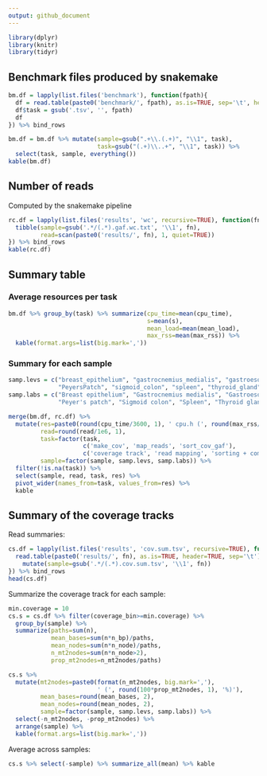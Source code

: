 ```yaml
---
output: github_document
---
```


```r
library(dplyr)
library(knitr)
library(tidyr)
```

## Benchmark files produced by snakemake

```r
bm.df = lapply(list.files('benchmark'), function(fpath){
  df = read.table(paste0('benchmark/', fpath), as.is=TRUE, sep='\t', header=TRUE)
  df$task = gsub('.tsv', '', fpath)
  df
}) %>% bind_rows

bm.df = bm.df %>% mutate(sample=gsub(".+\\.(.+)", "\\1", task),
                         task=gsub("(.+)\\..+", "\\1", task)) %>%
  select(task, sample, everything())
kable(bm.df)
```

## Number of reads

Computed by the snakemake pipeline

```r
rc.df = lapply(list.files('results', 'wc', recursive=TRUE), function(fn){
  tibble(sample=gsub('.*/(.*).gaf.wc.txt', '\\1', fn),
         read=scan(paste0('results/', fn), 1, quiet=TRUE))
}) %>% bind_rows
kable(rc.df)
```

## Summary table

### Average resources per task

```r
bm.df %>% group_by(task) %>% summarize(cpu_time=mean(cpu_time),
                                       s=mean(s),
                                       mean_load=mean(mean_load),
                                       max_rss=mean(max_rss)) %>%
  kable(format.args=list(big.mark=','))
```

### Summary for each sample

```r
samp.levs = c("breast_epithelium", "gastrocnemius_medialis", "gastroesophageal_sphincter",
              "PeyersPatch", "sigmoid_colon", "spleen", "thyroid_gland")
samp.labs = c("Breast epithelium", "Gastrocnemius medialis", "Gastroesophageal sphincter",
              "Peyer's patch", "Sigmoid colon", "Spleen", "Thyroid gland")

merge(bm.df, rc.df) %>%
  mutate(res=paste0(round(cpu_time/3600, 1), ' cpu.h (', round(max_rss/1024), ' Gb)'),
         read=round(read/1e6, 1),
         task=factor(task,
                     c('make_cov', 'map_reads', 'sort_cov_gaf'),
                     c('coverage track', 'read mapping', 'sorting + compressing + indexing')),
         sample=factor(sample, samp.levs, samp.labs)) %>%
  filter(!is.na(task)) %>%
  select(sample, read, task, res) %>% 
  pivot_wider(names_from=task, values_from=res) %>%
  kable
```

## Summary of the coverage tracks

Read summaries:

```r
cs.df = lapply(list.files('results', 'cov.sum.tsv', recursive=TRUE), function(fn){
  read.table(paste0('results/', fn), as.is=TRUE, header=TRUE, sep='\t') %>%
    mutate(sample=gsub('.*/(.*).cov.sum.tsv', '\\1', fn))
}) %>% bind_rows
head(cs.df)
```

Summarize the coverage track for each sample:

```r
min.coverage = 10
cs.s = cs.df %>% filter(coverage_bin>=min.coverage) %>% 
  group_by(sample) %>%
  summarize(paths=sum(n),
            mean_bases=sum(n*n_bp)/paths,
            mean_nodes=sum(n*n_node)/paths,
            n_mt2nodes=sum(n*n_node>2),
            prop_mt2nodes=n_mt2nodes/paths)

cs.s %>% 
  mutate(mt2nodes=paste0(format(n_mt2nodes, big.mark=','),
                         ' (', round(100*prop_mt2nodes, 1), '%)'),
         mean_bases=round(mean_bases, 2),
         mean_nodes=round(mean_nodes, 2),
         sample=factor(sample, samp.levs, samp.labs)) %>%
  select(-n_mt2nodes, -prop_mt2nodes) %>%
  arrange(sample) %>% 
  kable(format.args=list(big.mark=','))
```

Average across samples:

```r
cs.s %>% select(-sample) %>% summarize_all(mean) %>% kable
```
